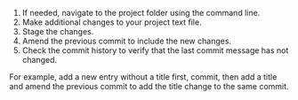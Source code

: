 1. If needed, navigate to the project folder using the command line.
1. Make additional changes to your project text file.
1. Stage the changes.
1. Amend the previous commit to include the new changes.
1. Check the commit history to verify that the last commit message has not changed.

For example, add a new entry without a title first, commit, then add a title and amend the previous commit to add the title change to the same commit.